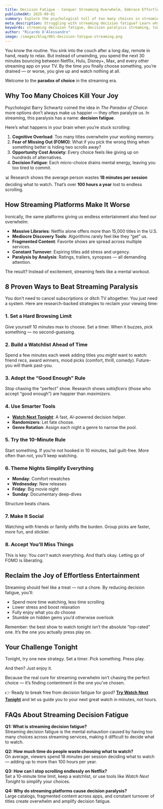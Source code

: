 ```yaml
---
title: Decision Fatigue - Conquer Streaming Overwhelm, Embrace Effortless Entertainment Tonight
publishedAt: 2025-09-01
summary: Explore the psychological toll of too many choices in streaming platforms and discover practical strategies to overcome decision paralysis and genuinely enjoy your viewing experience.
meta_description: Struggling with streaming decision fatigue? Learn why too many choices cause decision paralysis and discover 8 proven strategies to enjoy stress-free viewing tonight.
keywords: streaming decision fatigue, decision paralysis streaming, too many choices, Netflix, decision fatigue psychology, how to choose what to watch, streaming overwhelm solutions
author: "Ricardo D'Alessandro"
image: /images/blog/001-decision-fatigue-streaming.png
---
```


You know the routine. You sink into the couch after a long day, remote in hand, ready to relax. But instead of unwinding, you spend the next 30 minutes bouncing between Netflix, Hulu, Disney+, Max, and every other streaming app on your TV. By the time you finally choose something, you’re drained — or worse, you give up and watch nothing at all.

Welcome to the **paradox of choice** in the streaming era.

## Why Too Many Choices Kill Your Joy

Psychologist Barry Schwartz coined the idea in _The Paradox of Choice_: more options don’t always make us happier — they often paralyze us. In streaming, this paralysis has a name: **decision fatigue**.

Here’s what happens in your brain when you’re stuck scrolling:

1. **Cognitive Overload**: Too many titles overwhelm your working memory.
2. **Fear of Missing Out (FOMO)**: What if you pick the wrong thing when something better is hiding two scrolls away?
3. **Opportunity Cost Anxiety**: Every choice feels like giving up on hundreds of alternatives.
4. **Decision Fatigue**: Each micro-choice drains mental energy, leaving you too tired to commit.

📊 Research shows the average person wastes **18 minutes per session** deciding what to watch. That’s over **100 hours a year** lost to endless scrolling.

## How Streaming Platforms Make It Worse

Ironically, the same platforms giving us endless entertainment also feed our overwhelm:

- **Massive Libraries**: Netflix alone offers more than 15,000 titles in the U.S.
- **Mediocre Discovery Tools**: Algorithms rarely feel like they “get” us.
- **Fragmented Content**: Favorite shows are spread across multiple services.
- **Constant Turnover**: Expiring titles add stress and urgency.
- **Paralysis by Analysis**: Ratings, trailers, synopses — all demanding attention.

The result? Instead of excitement, streaming feels like a mental workout.

## 8 Proven Ways to Beat Streaming Paralysis

You don’t need to cancel subscriptions or ditch TV altogether. You just need a system. Here are research-backed strategies to reclaim your viewing time:

### 1. Set a Hard Browsing Limit

Give yourself 10 minutes max to choose. Set a timer. When it buzzes, pick something — no second-guessing.

### 2. Build a Watchlist Ahead of Time

Spend a few minutes each week adding titles you _might_ want to watch: friend recs, award winners, mood picks (comfort, thrill, comedy). Future-you will thank past-you.

### 3. Adopt the “Good Enough” Rule

Stop chasing the “perfect” show. Research shows _satisficers_ (those who accept “good enough”) are happier than _maximizers_.

### 4. Use Smarter Tools

- **[Watch Next Tonight](https://watchnexttonight.com)**: A fast, AI-powered decision helper.
- **Randomizers**: Let fate choose.
- **Genre Rotation**: Assign each night a genre to narrow the pool.

### 5. Try the 10-Minute Rule

Start something. If you’re not hooked in 10 minutes, bail guilt-free. More often than not, you’ll keep watching.

### 6. Theme Nights Simplify Everything

- **Monday**: Comfort rewatches
- **Wednesday**: New releases
- **Friday**: Big movie night
- **Sunday**: Documentary deep-dives

Structure beats chaos.

### 7. Make It Social

Watching with friends or family shifts the burden. Group picks are faster, more fun, and stickier.

### 8. Accept You’ll Miss Things

This is key: You _can’t_ watch everything. And that’s okay. Letting go of FOMO is liberating.

## Reclaim the Joy of Effortless Entertainment

Streaming should feel like a treat — not a chore. By reducing decision fatigue, you’ll:

- Spend more time watching, less time scrolling
- Lower stress and boost relaxation
- Fully enjoy what you _do_ choose
- Stumble on hidden gems you’d otherwise overlook

Remember: the best show to watch tonight isn’t the absolute “top-rated” one. It’s the one you actually press play on.

## Your Challenge Tonight

Tonight, try one new strategy. Set a timer. Pick something. Press play.

And then? Just enjoy it.

Because the real cure for streaming overwhelm isn’t chasing the perfect choice — it’s finding contentment in the one you’ve chosen.

👉 Ready to break free from decision fatigue for good? **[Try Watch Next Tonight](https://watchnexttonight.com)** and let us guide you to your next great watch in minutes, not hours.

## FAQs About Streaming Decision Fatigue

**Q1: What is streaming decision fatigue?**  
Streaming decision fatigue is the mental exhaustion caused by having too many choices across streaming services, making it difficult to decide what to watch.

**Q2: How much time do people waste choosing what to watch?**  
On average, viewers spend 18 minutes per session deciding what to watch — adding up to more than 100 hours per year.

**Q3: How can I stop scrolling endlessly on Netflix?**  
Set a 10-minute time limit, keep a watchlist, or use tools like _Watch Next Tonight_ to simplify your choices.

**Q4: Why do streaming platforms cause decision paralysis?**  
Large catalogs, fragmented content across apps, and constant turnover of titles create overwhelm and amplify decision fatigue.
